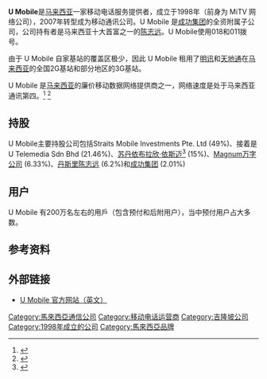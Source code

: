 {{Refimprove|time=2015-01-09T14:11:32+00:00}}
{{Infobox company
|  name           = U Mobile有限公司
|  logo           = U Mobile logo.svg
|  type           = [[私人公司|私人公司]]
|  foundation     = 1998年（前身为 MiTV）<br>2007年转型成为移动通讯公司
|  key_people     = [[陈志远_(商人)|陈志远]]
|  location       = {{MYS}}[[吉隆坡联邦直辖区|吉隆坡联邦直辖区]]<br>[[成功时代广场|成功时代广场]](Berjaya Times Square)
|  parent         = [[成功集团|成功集团]]
|  num_employees  = 700+
|  products       = 移动通讯网络 <br>移动数据网络
|  industry       = 移动电信公司
|  homepage       = {{URL|http://www.u.com.my}}
}}

'''U Mobile'''是[[马来西亚|马来西亚]]一家移动电话服务提供者，成立于1998年（前身为 MiTV 网络公司），2007年转型成为移动通讯公司。U Mobile 是[[成功集团|成功集团]]的全资附属子公司，公司持有者是马来西亚十大首富之一的[[陈志远_(商人)|陈志远]]。U Mobile使用018和011拨号。

由于 U Mobile 自家基站的覆盖区极少，因此 U Mobile 租用了[[明讯|明讯]]和[[西尔康|天地通]]在[[马来西亚|马来西亚]]的全国2G基站和部分地区的3G基站。

U Mobile 是[[马来西亚|马来西亚]]的廉价移动数据网络提供商之一，网络速度是处于马来西亚通讯第四。<ref name="CelcomDR">{{cite web |url=http://www.theedgedaily.com/cms/content.jsp?id=com.tms.cms.article.Article_dac80a6d-cb73c03a-161f39e0-93513a96 |title=MiTV to offer 3G service in 2H |accessdate=10 October 2007 |author=Surin, Murugiah |date=10 April 2007 |publisher=The Edge Daily |archiveurl=https://web.archive.org/web/20071121232459/http://www.theedgedaily.com/cms/content.jsp?id=com.tms.cms.article.Article_dac80a6d-cb73c03a-161f39e0-93513a96 |archivedate=2007年11月21日 |deadurl=yes }}</ref> <ref name="MCMC018">{{cite web |url=http://asia.cnet.com/blogs/lemaklemang/post.htm?id=62004095 |title=018 mobile prefix put to better use |accessdate=10 October 2007 |author=Jeff, Ooi |date=11 April 2007 |publisher=''CNET Asia'' |deadurl=yes |archiveurl=https://web.archive.org/web/20071210072837/http://asia.cnet.com/blogs/lemaklemang/post.htm?id=62004095 |archivedate=2007年12月10日 }}</ref>

==持股==
U Mobile主要持股公司包括Straits Mobile Investments Pte. Ltd (49%)、接着是U Telemedia Sdn Bhd (21.46%)、[[苏丹依布拉欣·依斯迈|苏丹依布拉欣·依斯迈]]<ref>{{Cite web|url = http://www.therakyatpost.com/business/2015/12/19/johor-sultan-raises-stake-in-u-mobile/|title = Johor Sultan raises stake in U Mobile|date = 19 December 2015|accessdate = |website = The Rakyat Post|publisher = |last = |first = |archive-url = https://web.archive.org/web/20160221224840/http://www.therakyatpost.com/business/2015/12/19/johor-sultan-raises-stake-in-u-mobile/|archive-date = 2016-02-21|dead-url = yes}}</ref> (15%)、[[Magnum万字公司|Magnum万字公司]] (6.33%)、[[陈志远_(商人)|丹斯里陈志远]] (6.2%)和[[成功集团|成功集团]] (2.01%)

==用户==
U Mobile 有200万名左右的用戶（包含预付和后附用户），当中预付用户占大多数。

==参考资料==
{{reflist}}

==外部链接==
*[http://www.u.com.my U Mobile 官方网站（英文）] {{Wayback|url=http://www.u.com.my/ |date=20220121080953 }}

{{马来西亚网络供应服务}}

[[Category:馬來西亞通信公司|Category:馬來西亞通信公司]]
[[Category:移动电话运营商|Category:移动电话运营商]]
[[Category:吉隆坡公司|Category:吉隆坡公司]]
[[Category:1998年成立的公司|Category:1998年成立的公司]]
[[Category:馬來西亞品牌|Category:馬來西亞品牌]]